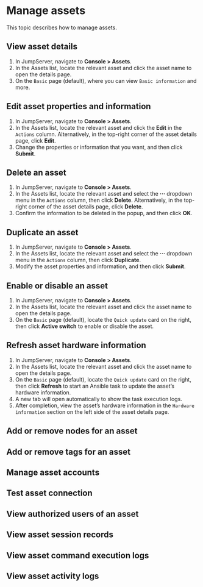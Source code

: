 # Manage assets

This topic describes how to manage assets.

## View asset details
1. In JumpServer, navigate to **Console > Assets**.
2. In the Assets list, locate the relevant asset and click the asset name to open the details page.
3. On the `Basic` page (default), where you can view `Basic information` and more.

## Edit asset properties and information
1. In JumpServer, navigate to **Console > Assets**.
2. In the Assets list, locate the relevant asset and click the **Edit** in the `Actions` column. Alternatively, in the top-right corner of the asset details page, click **Edit**.
3. Change the properties or information that you want, and then click **Submit**.

## Delete an asset
1. In JumpServer, navigate to **Console > Assets**.
2. In the Assets list, locate the relevant asset and select the **···** dropdown menu in the `Actions` column, then click **Delete**. Alternatively, in the top-right corner of the asset details page, click **Delete**.
3. Confirm the information to be deleted in the popup, and then click **OK**.

## Duplicate an asset
1. In JumpServer, navigate to **Console > Assets**.
2. In the Assets list, locate the relevant asset and select the **···** dropdown menu in the `Actions` column, then click **Duplicate**.
3. Modify the asset properties and information, and then click **Submit**.

## Enable or disable an asset
1. In JumpServer, navigate to **Console > Assets**.
2. In the Assets list, locate the relevant asset and click the asset name to open the details page.
3. On the `Basic` page (default), locate the `Quick update` card on the right, then click **Active switch** to enable or disable the asset.

## Refresh asset hardware information
1. In JumpServer, navigate to **Console > Assets**.
2. In the Assets list, locate the relevant asset and click the asset name to open the details page.
3. On the `Basic` page (default), locate the `Quick update` card on the right, then click **Refresh** to start an Ansible task to update the asset’s hardware information.
4. A new tab will open automatically to show the task execution logs.
5. After completion, view the asset’s hardware information in the `Hardware information` section on the left side of the asset details page.

## Add or remove nodes for an asset

## Add or remove tags for an asset

## Manage asset accounts

## Test asset connection

## View authorized users of an asset

## View asset session records

## View asset command execution logs

## View asset activity logs